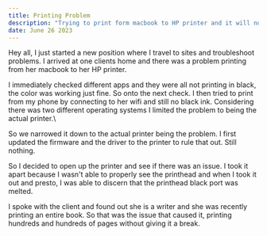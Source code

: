```yaml
---
title: Printing Problem
description: "Trying to print form macbook to HP printer and it will not print black"
date: June 26 2023
---
```


Hey all, I just started a new position where I travel to sites and troubleshoot problems. I arrived at one clients home and there was a problem printing from her macbook to her HP printer.

I immediately checked different apps and they were all not printing in black, the color was working just fine. So onto the next check. I then tried to print from my phone by connecting to her wifi and still no black ink. Considering there was two different operating systems I limited the problem to being the actual printer.\

So we narrowed it down to the actual printer being the problem. I first updated the firmware and the driver to the printer to rule that out. Still nothing.

So I decided to open up the printer and see if there was an issue. I took it apart because I wasn't able to properly see the printhead and when I took it out and presto, I was able to discern that the printhead black port was melted. 

I spoke with the client and found out she is a writer and she was recently printing an entire book. So that was the issue that caused it, printing hundreds and hundreds of pages without giving it a break.



